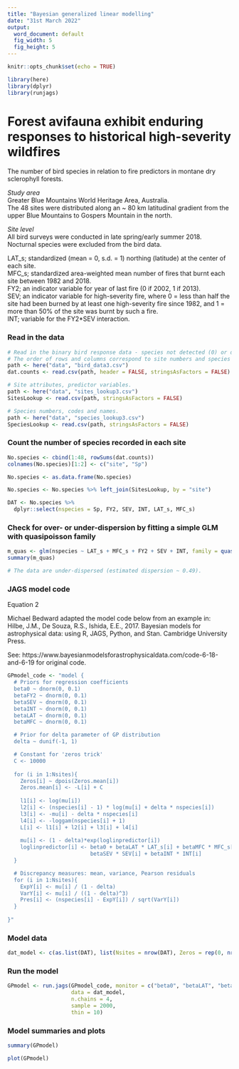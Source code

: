 ```yaml
---
title: "Bayesian generalized linear modelling"
date: "31st March 2022"
output:
  word_document: default
  fig_width: 5 
  fig_height: 5 
---
```


```r

knitr::opts_chunk$set(echo = TRUE)

library(here)
library(dplyr)
library(runjags)

```  

# Forest avifauna exhibit enduring responses to historical high-severity wildfires  

The number of bird species in relation to fire predictors in montane dry sclerophyll forests.    

*Study area*    
Greater Blue Mountains World Heritage Area, Australia.  
The 48 sites were distributed along an ~ 80 km latitudinal gradient from the upper Blue Mountains to Gospers Mountain in the north.       

*Site level*    
All bird surveys were conducted in late spring/early summer 2018. Nocturnal species were excluded from the bird data.    

LAT_s; standardized (mean = 0, s.d. = 1) northing (latitude) at the center of each site.     
MFC_s; standardized area-weighted mean number of fires that burnt each site between 1982 and 2018.    
FY2; an indicator variable for year of last fire (0 if 2002, 1 if 2013).       
SEV; an indicator variable for high-severity fire, where 0 = less than half the site had been burned by at least one high-severity fire since 1982, and 1 = more than 50% of the site was burnt by such a fire.    
INT; variable for the FY2*SEV interaction.    


### Read in the data

```r

# Read in the binary bird response data - species not detected (0) or detected (1) in each site.   
# The order of rows and columns correspond to site numbers and species numbers respectively (ascending order).  
path <- here("data", "bird_data3.csv")
dat.counts <- read.csv(path, header = FALSE, stringsAsFactors = FALSE)

# Site attributes, predictor variables.
path <- here("data", "sites_lookup3.csv")
SitesLookup <- read.csv(path, stringsAsFactors = FALSE)

# Species numbers, codes and names.
path <- here("data", "species_lookup3.csv")
SpeciesLookup <- read.csv(path, stringsAsFactors = FALSE)

```


### Count the number of species recorded in each site

```r

No.species <- cbind(1:48, rowSums(dat.counts))
colnames(No.species)[1:2] <- c("site", "Sp")

No.species <- as.data.frame(No.species)

No.species <- No.species %>% left_join(SitesLookup, by = "site")

DAT <- No.species %>%
  dplyr::select(nspecies = Sp, FY2, SEV, INT, LAT_s, MFC_s)

```


### Check for over- or under-dispersion by fitting a simple GLM with quasipoisson family

```r

m_quas <- glm(nspecies ~ LAT_s + MFC_s + FY2 + SEV + INT, family = quasipoisson(link = "log"), data = DAT)
summary(m_quas)

# The data are under-dispersed (estimated dispersion ~ 0.49). 

```


### JAGS model code    
Equation 2     

Michael Bedward adapted the model code below from an example in:      
Hilbe, J.M., De Souza, R.S., Ishida, E.E., 2017. Bayesian models for astrophysical data: using R, JAGS, Python, and Stan. Cambridge University Press.        

See: https://www.bayesianmodelsforastrophysicaldata.com/code-6-18-and-6-19 for original code.    

```r

GPmodel_code <- "model {
  # Priors for regression coefficients
  beta0 ~ dnorm(0, 0.1)
  betaFY2 ~ dnorm(0, 0.1)
  betaSEV ~ dnorm(0, 0.1)
  betaINT ~ dnorm(0, 0.1)
  betaLAT ~ dnorm(0, 0.1)
  betaMFC ~ dnorm(0, 0.1)

  # Prior for delta parameter of GP distribution
  delta ~ dunif(-1, 1)

  # Constant for 'zeros trick'
  C <- 10000
  
  for (i in 1:Nsites){
    Zeros[i] ~ dpois(Zeros.mean[i])
    Zeros.mean[i] <- -L[i] + C
    
    l1[i] <- log(mu[i])
    l2[i] <- (nspecies[i] - 1) * log(mu[i] + delta * nspecies[i])
    l3[i] <- -mu[i] - delta * nspecies[i]
    l4[i] <- -loggam(nspecies[i] + 1)
    L[i] <- l1[i] + l2[i] + l3[i] + l4[i]
    
    mu[i] <- (1 - delta)*exp(loglinpredictor[i])
    loglinpredictor[i] <- beta0 + betaLAT * LAT_s[i] + betaMFC * MFC_s[i] + betaFY2 * FY2[i] + 
                          betaSEV * SEV[i] + betaINT * INT[i]
  }

  # Discrepancy measures: mean, variance, Pearson residuals
  for (i in 1:Nsites){
    ExpY[i] <- mu[i] / (1 - delta)
    VarY[i] <- mu[i] / ((1 - delta)^3)
    Pres[i] <- (nspecies[i] - ExpY[i]) / sqrt(VarY[i])
  } 
  
}"

```


### Model data

```r

dat_model <- c(as.list(DAT), list(Nsites = nrow(DAT), Zeros = rep(0, nrow(DAT))))

```


### Run the model

```r

GPmodel <- run.jags(GPmodel_code, monitor = c("beta0", "betaLAT", "betaMFC", "betaFY2", "betaSEV", "betaINT", "delta"),   
                    data = dat_model, 
                    n.chains = 4,
                    sample = 2000,
                    thin = 10)

```


### Model summaries and plots

```r

summary(GPmodel)

plot(GPmodel)

```

